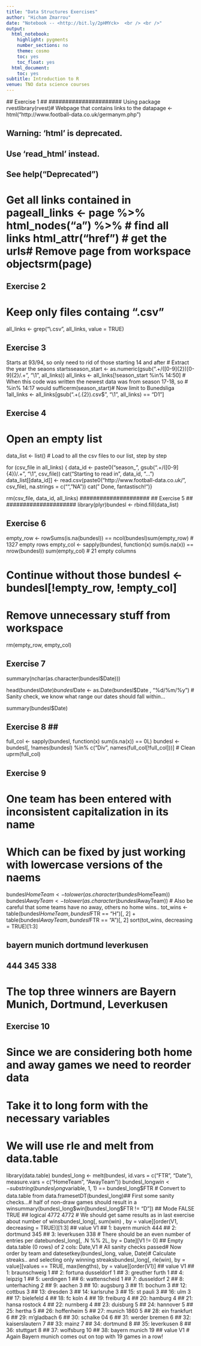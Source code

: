 ```yaml
---
title: "Data Structures Exercises"
author: "Hicham Zmarrou"
date: "Notebook -- <http://bit.ly/2pHMYck>  <br /> <br />"
output:
  html_notebook:
    highlight: pygments
    number_sections: no
    theme: cosmo
    toc: yes
    toc_float: yes
  html_document:
    toc: yes
subtitle: Introduction to R
venue: TNO data science courses
---
```


##################### ## Exercise 1 ## ###################### Using package rvestlibrary(rvest)# Webpage that contains links to the datapage <- html("http://www.football-data.co.uk/germanym.php")
## Warning: 'html' is deprecated.
## Use 'read_html' instead.
## See help("Deprecated")
# Get all links contained in pageall_links <- page %>% html_nodes("a") %>% # find all links html_attr("href") # get the urls# Remove page from workspace objectsrm(page)
##################### 
## Exercise 2 ## 
###################### 
# Keep only files containg ".csv"

all_links <- grep("\\.csv", all_links, value = TRUE)

##################### 
## Exercise 3 ## 
###################### 

Starts at 93/94, so only need to rid of those starting 14 and after # Extract the year the seaons 
startsseason_start <- as.numeric(gsub(".+/([0-9]{2})[0-9]{2}/.+", "\\1", all_links))
all_links <- all_links[!season_start %in% 14:50]
# When this code was written the newest data was from season 17-18, so # %in% 14:17 would sufficerm(season_start)# Now limit to Bunedsliga 1all_links <- all_links[gsub(".+(.{2}).csv$", "\\1", all_links) == "D1"]

##################### 
## Exercise 4 ## 
#####################
# Open an empty list
data_list <- list()
# Load to all the csv files to our list, step by step

for (csv_file in all_links) { 
   data_id <- paste0("season_", gsub(".+/([0-9]{4})/.+", "\\1", csv_file)) 
              cat("Starting to read in", data_id, "...") 
			  data_list[[data_id]] <- read.csv(paste0("http://www.football-data.co.uk/", csv_file), na.strings = c("", "NA"))
			  cat(" Done, fantastisch!\n")}


rm(csv_file, data_id, all_links)
##################### 
## Exercise 5 ## 
#####################
library(plyr)bundesl <- rbind.fill(data_list)

##################### 
## Exercise 6 ## 
#####################
empty_row <- rowSums(is.na(bundesl)) == ncol(bundesl)sum(empty_row) # 1327 empty rows
empty_col <- sapply(bundesl, function(x) sum(is.na(x)) == nrow(bundesl))
sum(empty_col) # 21 empty columns

# Continue without those bundesl <- bundesl[!empty_row, !empty_col]
# Remove unnecessary stuff from workspace
rm(empty_row, empty_col)

##################### 
## Exercise 7 ## 
#####################
summary(nchar(as.character(bundesl$Date)))

head(bundesl$Date)
bundesl$Date <- as.Date(bundesl$Date , "%d/%m/%y")
# Sanity check, we know what range our dates should fall within...

summary(bundesl$Date)

##################### 
## Exercise 8 ## #####################
full_col <- sapply(bundesl, function(x) sum(is.na(x)) == 0L)
bundesl  <- bundesl[, !names(bundesl) %in% c("Div", names(full_col[!full_col]))]
# Clean uprm(full_col)

##################### 
## Exercise 9 ## 
#####################
# One team has been entered with inconsistent capitalization in its name
# Which can be fixed by just working with lowercase versions of the naems
bundesl$HomeTeam <- tolower(as.character(bundesl$HomeTeam))
bundesl$AwayTeam <- tolower(as.character(bundesl$AwayTeam))
# Also be careful that some teams have no away, others no home wins..
tot_wins <- table(bundesl$HomeTeam, bundesl$FTR == "H")[, 2] + table(bundesl$AwayTeam, bundesl$FTR == "A")[, 2]
sort(tot_wins, decreasing = TRUE)[1:3]

## bayern munich dortmund leverkusen
## 444 345 338
# The top three winners are Bayern Munich, Dortmund, Leverkusen

##################### 
## Exercise 10 ## 
#####################
# Since we are considering both home and away games we need to reorder data
# Take it to long form with the necessary variables
# We will use rle and melt from data.table
library(data.table)
bundesl_long <- melt(bundesl, id.vars = c("FTR", "Date"), measure.vars = c("HomeTeam", "AwayTeam"))
bundesl_long$win <- substring(bundesl_long$variable, 1, 1) == bundesl_long$FTR
# Convert to data.table from data.framesetDT(bundesl_long)## First some sanity checks...# half of non-draw games should result in a winsummary(bundesl_long$win[bundesl_long$FTR != "D"])
## Mode FALSE TRUE
## logical 4772 4772
# We should get same results as in last exercise about number of winsbundesl_long[, sum(win) , by = value][order(V1, decreasing = TRUE)][1:3]
## value V1
## 1: bayern munich 444
## 2: dortmund 345
## 3: leverkusen 338
# There should be an even number of entries per datebundesl_long[, .N %% 2L, by = Date][V1 != 0]
## Empty data.table (0 rows) of 2 cols: Date,V1
# All sanity checks passed# Now order by team and datesetkey(bundesl_long, value, Date)# Calculate streaks.. and selecting only winning streaksbundesl_long[, rle(win), by = value][values == TRUE, max(lengths), by = value][order(V1)]
## value V1
## 1: braunschweig 1
## 2: fortuna dusseldorf 1
## 3: greuther furth 1
## 4: leipzig 1
## 5: uerdingen 1
## 6: wattenscheid 1
## 7: dusseldorf 2
## 8: unterhaching 2
## 9: aachen 3
## 10: augsburg 3
## 11: bochum 3
## 12: cottbus 3
## 13: dresden 3
## 14: karlsruhe 3
## 15: st pauli 3
## 16: ulm 3
## 17: bielefeld 4
## 18: fc koln 4
## 19: freiburg 4
## 20: hamburg 4
## 21: hansa rostock 4
## 22: nurnberg 4
## 23: duisburg 5
## 24: hannover 5
## 25: hertha 5
## 26: hoffenheim 5
## 27: munich 1860 5
## 28: ein frankfurt 6
## 29: m'gladbach 6
## 30: schalke 04 6
## 31: werder bremen 6
## 32: kaiserslautern 7
## 33: mainz 7
## 34: dortmund 8
## 35: leverkusen 8
## 36: stuttgart 8
## 37: wolfsburg 10
## 38: bayern munich 19
## value V1
# Again Bayern munich comes out on top with 19 games in a row!